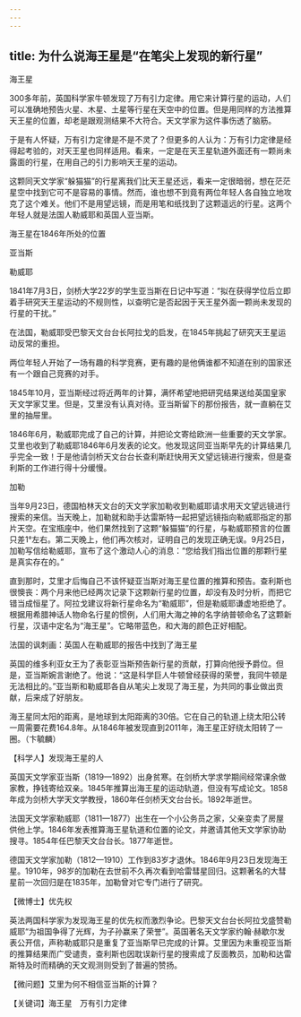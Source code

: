 ```yaml
---
---
---
```

title: 为什么说海王星是“在笔尖上发现的新行星”
---




海王星



300多年前，英国科学家牛顿发现了万有引力定律。用它来计算行星的运动，人们可以准确地预告火星、木星、土星等行星在天空中的位置。但是用同样的方法推算天王星的位置，却老是跟观测结果不大符合。天文学家为这件事伤透了脑筋。

于是有人怀疑，万有引力定律是不是不灵了？但更多的人认为：万有引力定律是经得起考验的，对天王星也同样适用。看来，一定是在天王星轨道外面还有一颗尚未露面的行星，在用自己的引力影响天王星的运动。

这颗同天文学家“躲猫猫”的行星离我们比天王星还远，看来一定很暗弱，想在茫茫星空中找到它可不是容易的事情。然而，谁也想不到竟有两位年轻人各自独立地攻克了这个难关。他们不是用望远镜，而是用笔和纸找到了这颗遥远的行星。这两个年轻人就是法国人勒威耶和英国人亚当斯。

海王星在1846年所处的位置



亚当斯



勒威耶



1841年7月3日，剑桥大学22岁的学生亚当斯在日记中写道：“拟在获得学位后立即着手研究天王星运动的不规则性，以查明它是否起因于天王星外面一颗尚未发现的行星的干扰。”

在法国，勒威耶受巴黎天文台台长阿拉戈的启发，在1845年挑起了研究天王星运动反常的重担。

两位年轻人开始了一场有趣的科学竞赛，更有趣的是他俩谁都不知道在别的国家还有一个跟自己竞赛的对手。

1845年10月，亚当斯经过将近两年的计算，满怀希望地把研究结果送给英国皇家天文学家艾里。但是，艾里没有认真对待。亚当斯留下的那份报告，就一直躺在艾里的抽屉里。

1846年6月，勒威耶完成了自己的计算，并把论文寄给欧洲一些重要的天文学家。艾里也收到了勒威耶1846年6月发表的论文。他发现这同亚当斯早先的计算结果几乎完全一致！于是他请剑桥天文台台长查利斯赶快用天文望远镜进行搜索，但是查利斯的工作进行得十分缓慢。

加勒



当年9月23日，德国柏林天文台的天文学家加勒收到勒威耶请求用天文望远镜进行搜索的来信。当天晚上，加勒就和助手达雷斯特一起把望远镜指向勒威耶指定的那片天空。在宝瓶座中，他们果然找到了这颗“躲猫猫”的行星，与勒威耶预言的位置只差1°左右。第二天晚上，他们再次核对，证明自己的发现正确无误。9月25日，加勒写信给勒威耶，宣布了这个激动人心的消息：“您给我们指出位置的那颗行星是真实存在的。”

直到那时，艾里才后悔自己不该怀疑亚当斯对海王星位置的推算和预告。查利斯也很懊丧：两个月来他已经两次记录下这颗新行星的位置，却没有及时分析，而把它错当成恒星了。阿拉戈建议将新行星命名为“勒威耶”，但是勒威耶谦虚地拒绝了。根据用希腊神话人物命名行星的惯例，人们用大海之神的名字纳普顿命名了这颗新行星，汉语中定名为“海王星”。它略带蓝色，和大海的颜色正好相配。

法国的讽刺画：英国人在勒威耶的报告中找到了海王星



英国的维多利亚女王为了表彰亚当斯预告新行星的贡献，打算向他授予爵位。但是，亚当斯婉言谢绝了。他说：“这是科学巨人牛顿曾经获得的荣誉，我同牛顿是无法相比的。”亚当斯和勒威耶各自从笔尖上发现了海王星，为共同的事业做出贡献，后来成了好朋友。

海王星同太阳的距离，是地球到太阳距离的30倍。它在自己的轨道上绕太阳公转一周需要花费164.8年。从1846年被发现直到2011年，海王星正好绕太阳转了一圈。（卞毓麟）





【科学人】发现海王星的人

英国天文学家亚当斯（1819—1892）出身贫寒。在剑桥大学求学期间经常课余做家教，挣钱寄给双亲。1845年推算出海王星的运动轨道，但没有写成论文。1858年成为剑桥大学天文学教授，1860年任剑桥天文台台长。1892年逝世。

法国天文学家勒威耶（1811—1877）出生在一个小公务员之家，父亲变卖了房屋供他上学。1846年发表推算海王星轨道和位置的论文，并邀请其他天文学家协助搜寻。1854年任巴黎天文台台长。1877年逝世。

德国天文学家加勒（1812—1910）工作到83岁才退休。1846年9月23日发现海王星。1910年，98岁的加勒在去世前不久再次看到哈雷彗星回归。这颗著名的大彗星前一次回归是在1835年，加勒曾对它专门进行了研究。

【微博士】优先权

英法两国科学家为发现海王星的优先权而激烈争论。巴黎天文台台长阿拉戈盛赞勒威耶“为祖国争得了光辉，为子孙赢来了荣誉”。英国著名天文学家约翰·赫歇尔发表公开信，声称勒威耶只是重复了亚当斯早已完成的计算。艾里因为未重视亚当斯的推算结果而广受谴责，查利斯也因耽误新行星的搜索成了反面教员，加勒和达雷斯特及时而精确的天文观测则受到了普遍的赞扬。

【微问题】艾里为何不相信亚当斯的计算？

【关键词】海王星　万有引力定律